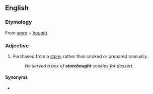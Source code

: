 ==English==

===Etymology===
From ''[[store]]'' + ''[[bought]]''.

===Adjective===
{{en-adj|-}}

# Purchased from a [[store]], rather than cooked or prepared manually.
#: ''He served a box of '''storebought''' cookies for dessert.''

====Synonyms====
* {{l|en|shopbought}}